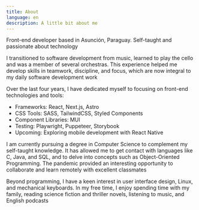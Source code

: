 ```yaml
---
title: About
language: en
description: A little bit about me
---
```


Front-end developer based in Asunción, Paraguay. Self-taught and passionate about technology

I transitioned to software development from music, learned to play the cello and was a member of 
several orchestras. This experience helped me develop skills in teamwork, discipline, and focus, 
which are now integral to my daily software development work

Over the last four years, I have dedicated myself to focusing on front-end technologies and tools:

- Frameworks: React, Next.js, Astro
- CSS Tools: SASS, TailwindCSS, Styled Components
- Component Libraries: MUI
- Testing: Playwright, Puppeteer, Storybook
- Upcoming: Exploring mobile development with React Native

I am currently pursuing a degree in Computer Science to complement my self-taught knowledge. 
It has allowed me to get contact with languages like C, Java, and SQL, and to delve into concepts 
such as Object-Oriented Programming. The pandemic provided an interesting opportunity to collaborate 
and learn remotely with excellent classmates

Beyond programming, I have a keen interest in user interface design, Linux, and mechanical keyboards. 
In my free time, I enjoy spending time with my family, reading science fiction and thriller novels, 
listening to music, and English podcasts
